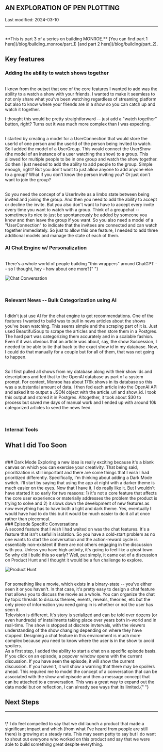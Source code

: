 ## AN EXPLORATION OF PEN PLOTTING

Last modified: 2024-03-10

---

<br />
**This is part 3 of a series on building MONROE.** [You can find part 1 here](/blog/building_monroe/part_1)
[and part 2 here](/blog/building/part_2).

## Key features

### Adding the ability to watch shows together

<br />I knew from the outset that one of the core features I wanted to add was
the ability to a watch a show with your friends. I wanted to make it seemless to
not only share what you've been watching regardless of streaming platform but
also to know where your friends are in a show so you can catch up and watch it
together.

I thought this would be pretty straightforward -- just add a "watch together"
button, right? Turns out it was much more complex than I was expecting.

<br />I started by creating a model for a UserConnection that would store the
userId of one person and the userId of the person being invited to watch. So I
added the model of a UserGroup. This would connect the UserShow (the model of an
instance of a user watching the show) to a group. This allowed for multiple
people to be in one group and watch the show together. So then I just needed to
add the ability to add people to the group. Simple enough, right? But you don't
want to just allow anyone to add anyone else to a group? What if you don't know
the person inviting you? Or just don't want to join the group?

<br />
So you need the concept of a UserInvite as a limbo state between being invited and
joining the group. And then you need to add the ability to accept or decline the
invite. But you also don't want to have to accept every invite every time you want
to watch with a group. Think of a groupchat -- sometimes its nice to just be spontaneously
be added by someone you know and then leave the group if you want. So you also need
a model of a "UserConnection" to indicate that the invitees are connected and can
watch together immediately. So just to allow this one feature, I needed to add three
additional models and manage the state of each of them.

<br />

### AI Chat Engine w/ Personalization

<br />
There's a whole world of people building "thin wrappers" around ChatGPT -- so I thought,
hey - how about one more?{" "}

![Chat Conversation](/chat.png)

<br />

### Relevant News -- Bulk Categorization using AI

<br />I didn't just use AI for the chat engine to get recommendations. One of
the features I wanted to build was to pull in news articles about the shows
you've been watching. This seems simple and the scraping part of it is. Just
used BeautifulSoup to scrape the articles and then store them in a Postgres. The
hard part was categorizing them accurately and in a scalable fashion. Even if it
was obvious that an article was about, say, the show Succession, I needed to be
able to tie that back to the exact show id in my database. Now, I could do that
manually for a couple but for all of them, that was not going to happen.

<br /> So I first pulled all shows from my database along with their show ids
and descriptions and fed that to the OpenAI database as part of a system prompt.
For context, Monroe has about 176k shows in its database so this was a
substantial amount of data. I then fed each article into the OpenAI API and
asked it to output a JSON object with the article_url and show_id. I took this
output and stored it in Postgres. Altogether, it took about $30 to process but
saved me days of manual work and I ended up with around 10k categorized articles
to seed the news feed.

<br />

### Internal Tools

## What I did Too Soon

<br />
### Dark Mode Exploring a new idea is really exciting because it's a blank canvas
on which you can exercise your creativity. That being said, prioritization is still
important and there are some things that I wish I had prioritized differently. Specifically,
I'm thinking about adding a Dark Mode switch. I'll start by saying that using the
app at night with a darker theme is much easier on the eyes. Now that I have it,
I do really like it. But I wouldn't have started it so early for two reasons: 1)
it's not a core feature that affects the core user experience or materially addresses
the problem the product is trying to solve and 2) it slows down the development of
new features as now everything has to have both a light and dark theme. Yes, eventually
I would have had to do this but it would be much easier to do it all at once rather
than piecemeal.

<br />
### Episode Specific Conversations
<br />A second feature that I wish I had waited on was the chat features. It's a
feature that isn't useful in isolation. So you have a cold-start problem as no
one wants to start the conversation and the action-reward cycle is essentially
non-existent if there are not others engaging in the discussion with you. Unless
you have high activity, it's going to feel like a ghost town. So why did I build
this so early? Well, put simply, it came out of a discussion on Product Hunt and
I thought it would be a fun challenge to explore.

![Product Hunt](/product_hunt.png)

<br />
For something like a movie, which exists in a binary-state -- you've either seen
it or you haven't. In that case, it's pretty easy to design a chat feature that allows
you to discuss the movie as a whole. You can organize the chat by topic threads to
discuss themes, events, reveals, theories, etc but the only piece of information
you need going in is whether or not the user has seen it.

<br />
Television is different. It's story is serialized and can be told over dozens (or
even hundreds) of installments taking place over years both in-world and in real-time.
The show is stopped at discrete invtervals, with the viewers understanding of the
show changing depending on where they have stopped. Designing a chat feature in this
environment is much more complex because you need to know where the user is in the
show to avoid spoilers.

<br />
As a first step, I added the ability to start a chat on a specific episode basis.
If you click on an episode, a popover window opens with the current discussion. If
you have seen the episode, it will show the current discussion. If you haven't, it
will show a warning that there may be spoilers ahead. This required me to model the
concept of a conversation that can be associated with the show and episode and then
a message concept that can be attached to a conversation. This was a great way to
expand out the data model but on reflection, I can already see ways that its limited.{" "}

## Next Steps

---

<br />

<span className="text-sm">
  \* I do feel compelled to say that we did launch a product that made a
  significant impact and which (from what I've heard from people are still
  there) is growing at a steady rate. This may seem petty to say but I do want
  to shout out everyone who worked on this product and say that we were able to
  build something great despite everything.
</span>
